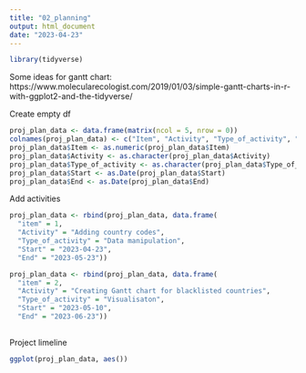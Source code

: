 ```yaml
---
title: "02_planning"
output: html_document
date: "2023-04-23"
---
```


```r
library(tidyverse)
```


Some ideas for gantt chart:
https://www.molecularecologist.com/2019/01/03/simple-gantt-charts-in-r-with-ggplot2-and-the-tidyverse/


Create empty df
```r
proj_plan_data <- data.frame(matrix(ncol = 5, nrow = 0))
colnames(proj_plan_data) <- c("Item", "Activity", "Type_of_activity", "Start", "End")
proj_plan_data$Item <- as.numeric(proj_plan_data$Item)
proj_plan_data$Activity <- as.character(proj_plan_data$Activity)
proj_plan_data$Type_of_activity <- as.character(proj_plan_data$Type_of_activity)
proj_plan_data$Start <- as.Date(proj_plan_data$Start)
proj_plan_data$End <- as.Date(proj_plan_data$End)
```

Add activities
```r
proj_plan_data <- rbind(proj_plan_data, data.frame(
  "item" = 1,
  "Activity" = "Adding country codes",
  "Type_of_activity" = "Data manipulation",
  "Start" = "2023-04-23",
  "End" = "2023-05-23"))

proj_plan_data <- rbind(proj_plan_data, data.frame(
  "item" = 2,
  "Activity" = "Creating Gantt chart for blacklisted countries",
  "Type_of_activity" = "Visualisaton",
  "Start" = "2023-05-10",
  "End" = "2023-06-23"))
  
```

<!-- DF needs to be changed - dates should be in one column, but start or end - in another. Does it mean duplication? -->

Project limeline
```r
ggplot(proj_plan_data, aes())
```


